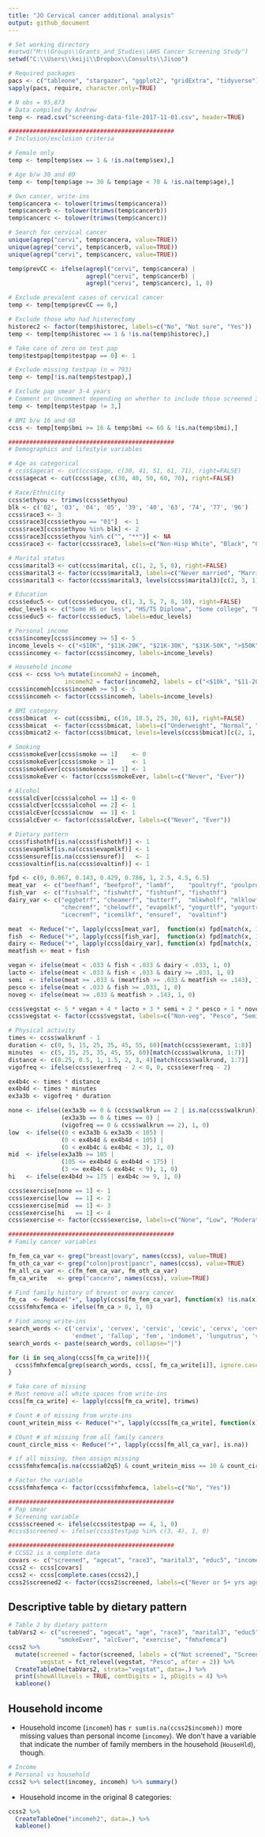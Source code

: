 ```yaml
---
title: "JO Cervical cancer additional analysis"
output: github_document
---
```


```r

# Set working directory
#setwd("M:\\Groups\\Grants_and_Studies\\AHS Cancer Screening Study")
setwd("C:\\Users\\keiji\\Dropbox\\Consults\\Jisoo")

# Required packages
pacs <- c("tableone", "stargazer", "ggplot2", "gridExtra", "tidyverse")
sapply(pacs, require, character.only=TRUE)

# N obs = 95,873
# Data compiled by Andrew
temp <- read.csv("screening-data-file-2017-11-01.csv", header=TRUE)

###############################################
# Inclusion/exclusion criteria

# Female only
temp <- temp[temp$sex == 1 & !is.na(temp$sex),]

# Age b/w 30 and 69
temp <- temp[temp$age >= 30 & temp$age < 70 & !is.na(temp$age),]

# Own cancer, write-ins
temp$cancera <- tolower(trimws(temp$cancera))
temp$cancerb <- tolower(trimws(temp$cancerb))
temp$cancerc <- tolower(trimws(temp$cancerc))

# Search for cervical cancer
unique(agrep("cervi", temp$cancera, value=TRUE))
unique(agrep("cervi", temp$cancerb, value=TRUE))
unique(agrep("cervi", temp$cancerc, value=TRUE))

temp$prevCC <- ifelse(agrepl("cervi", temp$cancera) | 
                      agrepl("cervi", temp$cancerb) | 
                      agrepl("cervi", temp$cancerc), 1, 0)

# Exclude prevalent cases of cervical cancer
temp <- temp[temp$prevCC == 0,]

# Exclude those who had histerectomy
historec2 <- factor(temp$historec, labels=c("No", "Not sure", "Yes"))
temp <- temp[temp$historec == 1 & !is.na(temp$historec),]

# Take care of zero on test pap
temp$testpap[temp$testpap == 0] <- 1

# Exclude missing testpap (n = 793)
temp <- temp[!is.na(temp$testpap),]

# Exclude pap smear 3-4 years
# Comment or Uncomment depending on whether to include those screened 3-4 years
temp <- temp[temp$testpap != 3,]

# BMI b/w 16 and 60
ccss <- temp[temp$bmi >= 16 & temp$bmi <= 60 & !is.na(temp$bmi),]

###############################################
# Demographics and lifestyle variables

# Age as categorical
# ccss$agecat <- cut(ccss$age, c(30, 41, 51, 61, 71), right=FALSE)
ccss$agecat <- cut(ccss$age, c(30, 40, 50, 60, 70), right=FALSE)

# Race/Ethnicity
ccss$ethyou <- trimws(ccss$ethyou)
blk <- c('02', '03', '04', '05', '39', '40', '63', '74', '77', '96')
ccss$race3 <- 3
ccss$race3[ccss$ethyou == "01"]  <- 1
ccss$race3[ccss$ethyou %in% blk] <- 2
ccss$race3[ccss$ethyou %in% c("", "**")] <- NA
ccss$race3 <- factor(ccss$race3, labels=c("Non-Hisp White", "Black", "Other"))

# Marital status
ccss$marital3 <- cut(ccss$marital, c(1, 2, 5, 8), right=FALSE)
ccss$marital3 <- factor(ccss$marital3, labels=c("Never married", "Married", "Divorced/Widowed"))
ccss$marital3 <- factor(ccss$marital3, levels(ccss$marital3)[c(2, 3, 1)])

# Education
ccss$educ5 <- cut(ccss$educyou, c(1, 3, 5, 7, 8, 10), right=FALSE)
educ_levels <- c("Some HS or less", "HS/TS Diploma", "Some college", "Bachelors deg", "Postgrad deg")
ccss$educ5 <- factor(ccss$educ5, labels=educ_levels)

# Personal income
ccss$incomey[ccss$incomey >= 5] <- 5
income_levels <- c("<$10K", "$11K-20K", "$21K-30K", "$31K-50K", ">$50K")
ccss$incomey <- factor(ccss$incomey, labels=income_levels)

# Household income
ccss <- ccss %>% mutate(incomeh2 = incomeh,
                incomeh2 = factor(incomeh2, labels = c("<$10k", "$11-20k", "$21-30k", "$31-50k", "$51-75k", "$76-100k", "$101-200k", ">$200k")))
ccss$incomeh[ccss$incomeh >= 5] <- 5
ccss$incomeh <- factor(ccss$incomeh, labels=income_levels)

# BMI category
ccss$bmicat  <- cut(ccss$bmi, c(16, 18.5, 25, 30, 61), right=FALSE)
ccss$bmicat  <- factor(ccss$bmicat, labels=c("Underweight", "Normal", "Overweight", "Obese"))
ccss$bmicat2 <- factor(ccss$bmicat, levels=levels(ccss$bmicat)[c(2, 1, 3, 4)])

# Smoking
ccss$smokeEver[ccss$smoke == 1]    <- 0
ccss$smokeEver[ccss$smoke > 1]     <- 1
ccss$smokeEver[ccss$smokenow == 1] <- 1
ccss$smokeEver <- factor(ccss$smokeEver, labels=c("Never", "Ever"))

# Alcohol
ccss$alcEver[ccss$alcohol == 1] <- 0
ccss$alcEver[ccss$alcohol == 2] <- 1
ccss$alcEver[ccss$alcnow  == 1] <- 1
ccss$alcEver <- factor(ccss$alcEver, labels=c("Never", "Ever"))

# Dietary pattern
ccss$fishothf[is.na(ccss$fishothf)] <- 1
ccss$evapmlkf[is.na(ccss$evapmlkf)] <- 1 
ccss$ensuref[is.na(ccss$ensuref)]   <- 1 
ccss$ovaltinf[is.na(ccss$ovaltinf)] <- 1 

fpd <- c(0, 0.067, 0.143, 0.429, 0.786, 1, 2.5, 4.5, 6.5)
meat_var  <- c("beefhamf", "beefprof", "lambf",    "poultryf", "poulprof")
fish_var  <- c("fishsalf", "fishwhtf", "fishtunf", "fishothf")
dairy_var <- c("eggbetrf", "cheamerf", "butterf",  "mlkwholf", "mlklowff", "cottagef", 
               "checremf", "chelowff", "evapmlkf", "yogurtlf", "yogurtrf", "othdairf",
               "icecremf", "icemilkf", "ensuref",  "ovaltinf")

meat  <- Reduce("+", lapply(ccss[meat_var],  function(x) fpd[match(x, 1:9)]))
fish  <- Reduce("+", lapply(ccss[fish_var],  function(x) fpd[match(x, 1:9)]))
dairy <- Reduce("+", lapply(ccss[dairy_var], function(x) fpd[match(x, 1:9)]))
meatfish <- meat + fish

vegan <- ifelse(meat < .033 & fish < .033 & dairy < .033, 1, 0)
lacto <- ifelse(meat < .033 & fish < .033 & dairy >= .033, 1, 0)
semi  <- ifelse(meat >= .033 & (meatfish >= .033 & meatfish <= .143), 1, 0)
pesco <- ifelse(meat < .033 & fish >= .033, 1, 0)
noveg <- ifelse(meat >= .033 & meatfish > .143, 1, 0)

ccss$vegstat <- 5 * vegan + 4 * lacto + 3 * semi + 2 * pesco + 1 * noveg
ccss$vegstat <- factor(ccss$vegstat, labels=c("Non-veg", "Pesco", "Semi", "Lacto-ovo", "Vegan"))

# Physical activity
times <- ccss$walkrunf - 1
duration <- c(0, 5, 15, 25, 35, 45, 55, 60)[match(ccss$exeramt, 1:8)]
minutes  <- c(5, 15, 25, 35, 45, 55, 60)[match(ccss$walkruna, 1:7)]
distance <- c(0.25, 0.5, 1, 1.5, 2, 3, 4)[match(ccss$walkrund, 1:7)]
vigofreq <- ifelse(ccss$exerfreq - 2 < 0, 0, ccss$exerfreq - 2) 

ex4b4c <- times * distance
ex4b4d <- times * minutes
ex3a3b <- vigofreq * duration

none <- ifelse((ex3a3b == 0 & (ccss$walkrun == 2 | is.na(ccss$walkrun))) | 
               (ex3a3b == 0 & times == 0) |
               (vigofreq == 0 & ccss$walkrun == 2), 1, 0)
low  <- ifelse((0 < ex3a3b & ex3a3b < 105) | 
               (0 < ex4b4d & ex4b4d < 105) | 
               (0 < ex4b4c & ex4b4c < 3), 1, 0)
mid  <- ifelse(ex3a3b >= 105 | 
               (105 <= ex4b4d & ex4b4d < 175) | 
               (3 <= ex4b4c & ex4b4c < 9), 1, 0)
hi   <- ifelse(ex4b4d >= 175 | ex4b4c >= 9, 1, 0)

ccss$exercise[none == 1] <- 1
ccss$exercise[low  == 1] <- 2
ccss$exercise[mid  == 1] <- 3
ccss$exercise[hi   == 1] <- 4
ccss$exercise <- factor(ccss$exercise, labels=c("None", "Low", "Moderate", "Vigorous"))

###############################################
# Family cancer variables

fm_fem_ca_var <- grep("breast|ovary", names(ccss), value=TRUE)
fm_oth_ca_var <- grep("colon|prost|pancr", names(ccss), value=TRUE)
fm_all_ca_var <- c(fm_fem_ca_var, fm_oth_ca_var)
fm_ca_write   <- grep("cancero", names(ccss), value=TRUE)

# Find family history of breast or ovary cancer
fm_ca  <- Reduce("+", lapply(ccss[fm_fem_ca_var], function(x) !is.na(x)))
ccss$fmhxfemca <- ifelse(fm_ca > 0, 1, 0)

# Find among write-ins
search_words <- c('cervix', 'cervex', 'cervic', 'cevic', 'cervx', 'cervi\\.', 'crvcl', 'embryonic',
                  'endmet', 'fallop', 'fem', 'indomet', 'lungutrus', 'vagin', 'vag\\.', 'vulv', 'uter', 'womb')
search_words <- paste(search_words, collapse="|")

for (i in seq_along(ccss[fm_ca_write])){
  ccss$fmhxfemca[grep(search_words, ccss[, fm_ca_write[i]], ignore.case=TRUE)] <- 1
}

# Take care of missing
# Must remove all white spaces from write-ins
ccss[fm_ca_write] <- lapply(ccss[fm_ca_write], trimws)

# Count # of missing from write-ins
count_writein_miss <- Reduce("+", lapply(ccss[fm_ca_write], function(x) x == ""))

# COunt # of missing from all family cancers
count_circle_miss <- Reduce("+", lapply(ccss[fm_all_ca_var], is.na))

# if all missing, then assign missing
ccss$fmhxfemca[is.na(ccss$a02q5) & count_writein_miss == 10 & count_circle_miss == 25] <- NA

# Factor the variable
ccss$fmhxfemca <- factor(ccss$fmhxfemca, labels=c("No", "Yes"))

###############################################
# Pap smear
# Screening variable
ccss$screened <- ifelse(ccss$testpap == 4, 1, 0)
#ccss$screened <- ifelse(ccss$testpap %in% c(3, 4), 1, 0)

###############################################
# CCSS2 is a complete data
covars <- c("screened", "agecat", "race3", "marital3", "educ5", "incomey", "vegstat", "smokeEver", "alcEver", "exercise", "fmhxfemca")
ccss2 <- ccss[covars]
ccss2 <- ccss[complete.cases(ccss2),]
ccss2$screened2 <- factor(ccss2$screened, labels=c("Never or 5+ yrs ago", "0-2 yrs ago"))
```

## Descriptive table by dietary pattern

```r
# Table 2 by dietary pattern
tabVars2 <- c("screened", "agecat", "age", "race3", "marital3", "educ5", "incomey", "bmicat", "bmi", 
              "smokeEver", "alcEver", "exercise", "fmhxfemca")
ccss2 %>% 
  mutate(screened = factor(screened, labels = c("Not screened", "Screened")),
         vegstat = fct_relevel(vegstat, "Pesco", after = 2)) %>% 
  CreateTableOne(tabVars2, strata="vegstat", data=.) %>% 
  print(showAllLevels = TRUE, contDigits = 1, pDigits = 4) %>% 
  kableone()

```

## Household income

* Household income (`incomeh`) has `r sum(is.na(ccss2$incomeh))` more missing values than personal income (`incomey`). We don't have a variable that indicate the number of family members in the household (`HouseHld`), though. 

```r
# Income
# Personal vs household
ccss2 %>% select(incomey, incomeh) %>% summary()
```

* Household income in the original 8 categories:

```r
ccss2 %>% 
  CreateTableOne("incomeh2", data=.) %>% 
  kableone()
```

